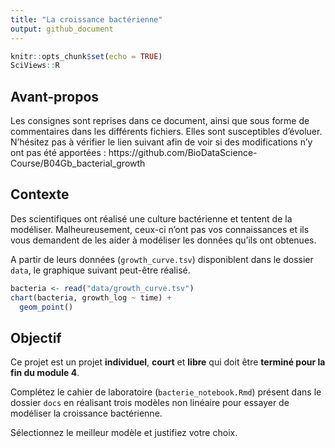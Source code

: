 ```yaml
---
title: "La croissance bactérienne"
output: github_document
---
```


```r
knitr::opts_chunk$set(echo = TRUE)
SciViews::R
```

## Avant-propos

Les consignes sont reprises dans ce document, ainsi que sous forme de commentaires dans les différents fichiers. Elles sont susceptibles d'évoluer. N'hésitez pas à vérifier le lien suivant afin de voir si des modifications n'y ont pas été apportées : https://github.com/BioDataScience-Course/B04Gb_bacterial_growth

## Contexte 

Des scientifiques ont réalisé une culture bactérienne et tentent de la modéliser. Malheureusement, ceux-ci n'ont pas vos connaissances et ils vous demandent de les aider à modéliser les données qu'ils ont obtenues.

A partir de leurs données (`growth_curve.tsv`) disponiblent dans le dossier `data`, le graphique suivant peut-être réalisé.

```r
bacteria <- read("data/growth_curve.tsv")
chart(bacteria, growth_log ~ time) +
  geom_point()
```


## Objectif

Ce projet est un projet **individuel**, **court** et **libre** qui doit être **terminé pour la fin du module 4**.

Complétez le cahier de laboratoire (`bacterie_notebook.Rmd`) présent dans le dossier `docs` en réalisant trois modèles non linéaire pour essayer de modéliser la croissance bactérienne.  

Sélectionnez le meilleur modèle et justifiez votre choix.






